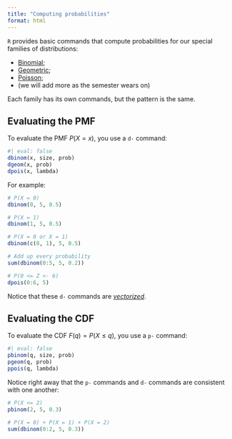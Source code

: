 ```yaml
---
title: "Computing probabilities"
format: html
---
```


`R` provides basic commands that compute probabilities for our special families of distributions:

- [Binomial](https://sta240-f25.github.io/distributions/discrete-binomial.html);
- [Geometric](https://sta240-f25.github.io/distributions/discrete-geometric.html);
- [Poisson](https://sta240-f25.github.io/distributions/discrete-poisson.html);
- (we will add more as the semester wears on)

Each family has its own commands, but the pattern is the same.

## Evaluating the PMF

To evaluate the PMF $P(X=x)$, you use a `d-` command:

```r
#| eval: false
dbinom(x, size, prob)
dgeom(x, prob)
dpois(x, lambda)
```

For example:

```r
# P(X = 0)
dbinom(0, 5, 0.5)       

# P(X = 1)
dbinom(1, 5, 0.5)

# P(X = 0 or X = 1)
dbinom(c(0, 1), 5, 0.5)

# Add up every probability
sum(dbinom(0:5, 5, 0.2))

# P(0 <= Z <- 6)
dpois(0:6, 5)
```


Notice that these `d-` commands are [*vectorized*](https://sta240-f25.github.io/explainers/vectorization.html).

## Evaluating the CDF

To evaluate the CDF $F(q) = P(X\leq q)$, you use a `p-` command:

```r
#| eval: false
pbinom(q, size, prob)
pgeom(q, prob)
ppois(q, lambda)
```

Notice right away that the `p-` commands and `d-` commands are consistent with one another:

```r
# P(X <= 2)
pbinom(2, 5, 0.3)

# P(X = 0) + P(X = 1) + P(X = 2)
sum(dbinom(0:2, 5, 0.3))
```
